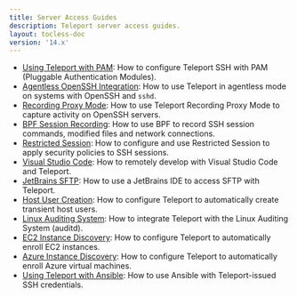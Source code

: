 ```yaml
---
title: Server Access Guides
description: Teleport server access guides.
layout: tocless-doc
version: '14.x'
---
```


- [Using Teleport with PAM](/docs/ver/14.x/server-access/guides/ssh-pam): How to configure Teleport SSH with PAM (Pluggable Authentication Modules).
- [Agentless OpenSSH Integration](/docs/ver/14.x/server-access/guides/openssh): How to use Teleport in agentless mode on systems with OpenSSH and `sshd`.
- [Recording Proxy Mode](/docs/ver/14.x/server-access/guides/recording-proxy-mode): How to use Teleport Recording Proxy Mode to capture activity on OpenSSH servers.
- [BPF Session Recording](/docs/ver/14.x/server-access/guides/bpf-session-recording): How to use BPF to record SSH session commands, modified files and network connections.
- [Restricted Session](/docs/ver/14.x/server-access/guides/restricted-session): How to configure and use Restricted Session to apply security policies to SSH sessions.
- [Visual Studio Code](/docs/ver/14.x/server-access/guides/vscode): How to remotely develop with Visual Studio Code and Teleport.
- [JetBrains SFTP](/docs/ver/14.x/server-access/guides/jetbrains-sftp): How to use a JetBrains IDE to access SFTP with Teleport.
- [Host User Creation](/docs/ver/14.x/server-access/guides/host-user-creation): How to configure Teleport to automatically create transient host users.
- [Linux Auditing System](/docs/ver/14.x/server-access/guides/auditd): How to integrate Teleport with the Linux Auditing System (auditd).
- [EC2 Instance Discovery](/docs/ver/14.x/server-access/guides/ec2-discovery): How to configure Teleport to automatically enroll EC2 instances.
- [Azure Instance Discovery](/docs/ver/14.x/server-access/guides/azure-discovery): How to configure Teleport to automatically enroll Azure virtual machines.
- [Using Teleport with Ansible](/docs/ver/14.x/server-access/guides/ansible): How to use Ansible with
  Teleport-issued SSH credentials.
